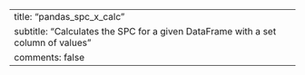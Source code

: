 ---
title: "pandas_spc_x_calc"
subtitle: "Calculates the SPC for a given DataFrame with a set column of values"  
comments: false
---